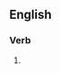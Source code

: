 ==English==

===Verb===
{{head|en|present participle}}

# {{present participle of|disintermediate|lang=en|nocat=1}}